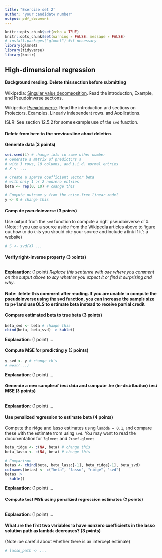 ```yaml
---
title: "Exercise set 2"
author: "your candidate number"
output: pdf_document
---
```


```r
knitr::opts_chunk$set(echo = TRUE)
knitr::opts_chunk$set(warning = FALSE, message = FALSE)
# install.packages("glmnet") #if necessary
library(glmnet) 
library(tidyverse)
library(knitr)
```

## High-dimensional regression

#### Background reading. **Delete this section before submitting**

Wikipedia: [Singular value decomposition](https://en.wikipedia.org/wiki/Singular_value_decomposition). Read the introduction, Example, and Pseudoinverse sections.

Wikipedia: [Pseudoinverse](https://en.wikipedia.org/wiki/Moore%E2%80%93Penrose_inverse). Read the introduction and sections on Projectors, Examples, Linearly independent rows, and Applications.

ISLR: See section 12.5.2 for some example use of the `svd` function.

#### **Delete** from here to the previous line about deletion.

#### Generate data (3 points)

```r
set.seed(1) # change this to some other number
# Generate a matrix of predictors X
# with 3 rows, 10 columns, and i.i.d. normal entries
# X <- ...

# Create a sparse coefficient vector beta
# with only 1 or 2 nonzero entries
beta <- rep(0, 10) # change this

# Compute outcome y from the noise-free linear model
y <- 0 # change this

```

#### Compute pseudoinverse (3 points)

Use output from the `svd` function to compute a right pseudoinverse of `X`. (Note: if you use a source aside from the Wikipedia articles above to figure out how to do this you should cite your source and include a link if it's a website)

```r
# S <- svd(X) ...

```

#### Verify right-inverse property (3 points)

```r

```

**Explanation**: (1 point) *Replace this sentence with one where you comment on the output above to say whether you expect it or find it surprising and why*.

#### Note: delete this comment after reading. If you are unable to compute the pseudoinverse using the svd function, you can increase the sample size to p+1 and use OLS to estimate beta instead to receive partial credit.

#### Compare estimated beta to true beta (3 points)

```r
beta_svd <- beta # change this
cbind(beta, beta_svd) |> kable()
```

**Explanation**: (1 point) ...

#### Compute MSE for predicting y (3 points)

```r
y_svd <- y # change this
# mean(...)
```

**Explanation**: (1 point) ...

#### Generate a new sample of test data and compute the (in-distribution) test MSE (3 points)

```r

```

**Explanation**: (1 point) ...

#### Use penalized regression to estimate beta (4 points)

Compute the ridge and lasso estimates using `lambda = 0.1`, and compare these with the estimate from using `svd`. You may want to read the documentation for `?glmnet` and `?coef.glmnet`

```r
beta_ridge <- c(NA, beta) # change this
beta_lasso <- c(NA, beta) # change this
```


```r
# Comparison
betas <- cbind(beta, beta_lasso[-1], beta_ridge[-1], beta_svd)
colnames(betas) <- c("beta", "lasso", "ridge", "svd")
betas |>
  kable()
```

**Explanation**: (1 point) ...

#### Compute test MSE using penalized regression estimates (3 points)

```r

```

**Explanation**: (1 point) ...


#### What are the first two variables to have nonzero coefficients in the lasso solution path as lambda decreases? (3 points)

(Note: be careful about whether there is an intercept estimate)

```r
# lasso_path <- ...

```

